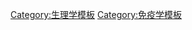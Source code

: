 {{Navbox
| name       = Surface antigens
| title      = 表面[[抗原]]
| state      = {{{state|autocollapse}}}
| listclass  = hlist
| titlestyle = background:#efefef
| groupstyle = background-color: #efefef

| group1     = [[主要组织相容性复合体]]（MHC）<br />/[[人類白細胞抗原]]（HLA）
| list1      =
  {{Navbox|subgroup
  | groupstyle = text-align:left;width:8em;
  | oddstyle = background-color: AntiqueWhite;

  | group1 = [[MHC_Ⅰ類分子|MHC I]]
  | list1  = 
* [[HLA-A]]
* [[HLA-B]]
* [[HLA-C]]
* [[HLA-E]]
* [[HLA-F]]
* [[HLA-G]]

  | group2 = [[MHC_Ⅱ类分子|MHC II]]
  | list2  = 
* [[HLA-DM]]
** [[HLA-DMA|α]]
** [[HLA-DMB|β]]
* [[HLA-DO]]
** [[HLA-DOA|α]]
** [[HLA-DOB|β]]
* [[HLA-DP]]
** [[HLA-DPA1|α1]]
** [[HLA-DPB1|β1]]
* [[HLA-DQ]]
** [[HLA-DQA1|α1]]
** [[HLA-DQA2|α2]]
** [[HLA-DQB1|β1]]
** [[HLA-DQB2|β2]]
** [[HLA-DQB3|β3]]
* [[HLA-DR]]
** [[HLA-DRA|α]]
** [[HLA-DRB1|β1]]
** [[HLA-DRB3 (gene)|β3]]
** [[HLA-DRB4|β4]]
** [[HLA-DRB5|β5]]

* {{le|次要组织相容性抗原|Minor histocompatibility antigen}}
  }}

| group2 = 其它
| list2  = 
* {{le|捕获子|Arrestin}}
* {{le|钙粒蛋白|Calgranulin}}
* [[人类血型系统|人类血型抗原]]
* [[细胞粘附分子]]
* [[分化群]]

| belowstyle = background: transparent; padding: 0px;
| below      = {{Lymph cell navs}}

}}<noinclude>
{{collapsible option}}
[[Category:生理学模板]]
[[Category:免疫学模板]]
</noinclude>